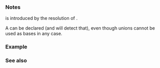 {{cpp/types/traits/is|1=is_final
|std=c++14
|description=If {{tt|T}} is a {{lt|cpp/language/final}} class, provides the member constant {{tt|value}} equal {{c|true}}. For any other type, {{tt|value}} is {{c|false}}.

If {{tt|T}} is an incomplete class type, the behavior is undefined.
|inherit_desc= {{tt|T}} is a final class type
}}

===Notes===
{{tt|std::is_final}} is introduced by the resolution of {{lwg|2112}}.

A {{lt|cpp/language/union}} can be declared {{tt|final}} (and {{tt|std::is_final}} will detect that), even though unions cannot be used as bases in any case.

{{feature test macro|__cpp_lib_is_final|{{tt|std::is_final}}|value=201402L|std=C++14}}

===Example===
{{example
|code=
#include &lt;type_traits&gt;

class A {};
static_assert(std::is_final_v&lt;A&gt; == false);

class B final {};
static_assert(std::is_final_v&lt;B&gt; == true);

union U final
{
    int x;
    double d;
};
static_assert(std::is_final_v&lt;U&gt; == true);

int main()
{
}
}}

===See also===
{{dsc begin}}
{{dsc inc|cpp/types/dsc is_class}}
{{dsc inc|cpp/types/dsc is_polymorphic}}
{{dsc end}}

{{langlinks|de|es|fr|it|ja|pt|ru|zh}}